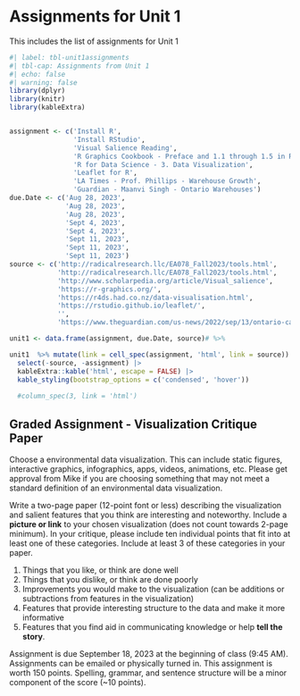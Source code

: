 # Assignments for Unit 1 {#sec-assignment1}

::: {.callout-note appearance="simple"}
This includes the list of assignments for Unit 1
:::

```r
#| label: tbl-unit1assignments
#| tbl-cap: Assignments from Unit 1
#| echo: false
#| warning: false
library(dplyr)
library(knitr)
library(kableExtra)


assignment <- c('Install R', 
                'Install RStudio', 
                'Visual Salience Reading',
                'R Graphics Cookbook - Preface and 1.1 through 1.5 in R Basics',
                'R for Data Science - 3. Data Visualization', 
                'Leaflet for R', 
                'LA Times - Prof. Phillips - Warehouse Growth', 
                'Guardian - Maanvi Singh - Ontario Warehouses')
due.Date <- c('Aug 28, 2023', 
              'Aug 28, 2023', 
              'Aug 28, 2023', 
              'Sept 4, 2023', 
              'Sept 4, 2023', 
              'Sept 11, 2023',
              'Sept 11, 2023', 
              'Sept 11, 2023')
source <- c('http://radicalresearch.llc/EA078_Fall2023/tools.html', 
            'http://radicalresearch.llc/EA078_Fall2023/tools.html', 
            'http://www.scholarpedia.org/article/Visual_salience', 
            'https://r-graphics.org/',
            'https://r4ds.had.co.nz/data-visualisation.html', 
            'https://rstudio.github.io/leaflet/',
            '', 
            'https://www.theguardian.com/us-news/2022/sep/13/ontario-california-amazon-warehouses')

unit1 <- data.frame(assignment, due.Date, source)# %>% 

unit1  %>% mutate(link = cell_spec(assignment, 'html', link = source)) |> 
  select(-source, -assignment) |> 
  kableExtra::kable('html', escape = FALSE) |>  
  kable_styling(bootstrap_options = c('condensed', 'hover'))
  
  #column_spec(3, link = 'html')

```

## Graded Assignment - Visualization Critique Paper

Choose a environmental data visualization. This can include static figures, interactive graphics, infographics, apps, videos, animations, etc. Please get approval from Mike if you are choosing something that may not meet a standard definition of an environmental data visualization.  

Write a two-page paper (12-point font or less) describing the visualization and salient features that you think are interesting and noteworthy. Include a **picture or link** to your chosen visualization (does not count towards 2-page minimum). In your critique, please include ten individual points that fit into at least one of these categories. Include at least 3 of these categories in your paper.

1. Things that you like, or think are done well
2. Things that you dislike, or think are done poorly
3. Improvements you would make to the visualization (can be additions or subtractions from features in the visualization)
4. Features that provide interesting structure to the data and make it more informative
5. Features that you find aid in communicating knowledge or help **tell the story**.  

Assignment is due September 18, 2023 at the beginning of class (9:45 AM).  Assignments can be emailed or physically turned in. This assignment is worth 150 points. Spelling, grammar, and sentence structure will be a minor component of the score (~10 points). 
